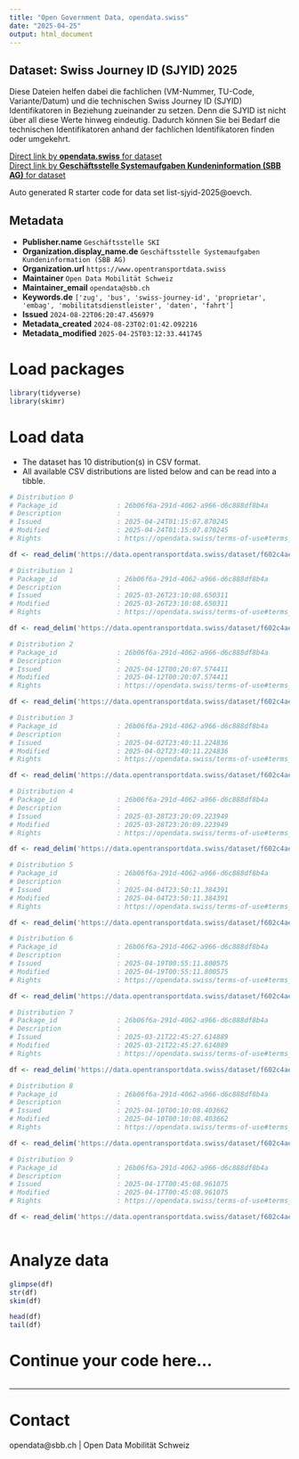 ```yaml
---
title: "Open Government Data, opendata.swiss"
date: "2025-04-25"
output: html_document
---
```


## Dataset: Swiss Journey ID (SJYID) 2025

Diese Dateien helfen dabei die fachlichen (VM-Nummer, TU-Code, Variante/Datum) und die technischen Swiss Journey ID (SJYID) Identifikatoren in Beziehung zueinander zu setzen. Denn die SJYID ist nicht über all diese Werte hinweg eindeutig. Dadurch können Sie bei Bedarf die technischen Identifikatoren anhand der fachlichen Identifikatoren finden oder umgekehrt.

[Direct link by **opendata.swiss** for dataset](https://opendata.swiss/de/dataset/swiss-journey-id-sjyid-2025)<br>
[Direct link by **Geschäftsstelle Systemaufgaben Kundeninformation (SBB AG)** for dataset](https://data.opentransportdata.swiss/dataset/list-sjyid-2025)

Auto generated R starter code for data set list-sjyid-2025@oevch.

## Metadata

- **Publisher.name** `Geschäftsstelle SKI`
- **Organization.display_name.de** `Geschäftsstelle Systemaufgaben Kundeninformation (SBB AG)`
- **Organization.url** `https://www.opentransportdata.swiss`
- **Maintainer** `Open Data Mobilität Schweiz`
- **Maintainer_email** `opendata@sbb.ch`
- **Keywords.de** `['zug', 'bus', 'swiss-journey-id', 'proprietar', 'embag', 'mobilitatsdienstleister', 'daten', 'fahrt']`
- **Issued** `2024-08-22T06:20:47.456979`
- **Metadata_created** `2024-08-23T02:01:42.092216`
- **Metadata_modified** `2025-04-25T03:12:33.441745`


# Load packages

```r

library(tidyverse)
library(skimr)

```

# Load data

-   The dataset has 10 distribution(s) in CSV format.
-   All available CSV distributions are listed below and can be read into a tibble.

```r

# Distribution 0
# Package_id               : 26b06f6a-291d-4062-a966-d6c888df8b4a
# Description              : 
# Issued                   : 2025-04-24T01:15:07.870245
# Modified                 : 2025-04-24T01:15:07.870245
# Rights                   : https://opendata.swiss/terms-of-use#terms_by

df <- read_delim('https://data.opentransportdata.swiss/dataset/f602c4ae-636c-4bd7-aa8e-0c31ba9aeea8/resource/cc9221f5-3177-4f88-9722-869f2b2dff57/download/listing-sjyid-fp-2025-202504232202.csv')

# Distribution 1
# Package_id               : 26b06f6a-291d-4062-a966-d6c888df8b4a
# Description              : 
# Issued                   : 2025-03-26T23:10:08.650311
# Modified                 : 2025-03-26T23:10:08.650311
# Rights                   : https://opendata.swiss/terms-of-use#terms_by

df <- read_delim('https://data.opentransportdata.swiss/dataset/f602c4ae-636c-4bd7-aa8e-0c31ba9aeea8/resource/5438ea46-97e7-420d-8865-cd56060b8733/download/listing-sjyid-fp-2025-202503262200.csv')

# Distribution 2
# Package_id               : 26b06f6a-291d-4062-a966-d6c888df8b4a
# Description              : 
# Issued                   : 2025-04-12T00:20:07.574411
# Modified                 : 2025-04-12T00:20:07.574411
# Rights                   : https://opendata.swiss/terms-of-use#terms_by

df <- read_delim('https://data.opentransportdata.swiss/dataset/f602c4ae-636c-4bd7-aa8e-0c31ba9aeea8/resource/eef2145d-b86d-4153-821c-c9673868ea34/download/listing-sjyid-fp-2025-202504112202.csv')

# Distribution 3
# Package_id               : 26b06f6a-291d-4062-a966-d6c888df8b4a
# Description              : 
# Issued                   : 2025-04-02T23:40:11.224836
# Modified                 : 2025-04-02T23:40:11.224836
# Rights                   : https://opendata.swiss/terms-of-use#terms_by

df <- read_delim('https://data.opentransportdata.swiss/dataset/f602c4ae-636c-4bd7-aa8e-0c31ba9aeea8/resource/08cad2ad-e9fe-45af-8d45-3be4cf971d73/download/listing-sjyid-fp-2025-202504022200.csv')

# Distribution 4
# Package_id               : 26b06f6a-291d-4062-a966-d6c888df8b4a
# Description              : 
# Issued                   : 2025-03-28T23:20:09.223949
# Modified                 : 2025-03-28T23:20:09.223949
# Rights                   : https://opendata.swiss/terms-of-use#terms_by

df <- read_delim('https://data.opentransportdata.swiss/dataset/f602c4ae-636c-4bd7-aa8e-0c31ba9aeea8/resource/fdf62ead-357e-402a-9bae-f02e8e6c2375/download/listing-sjyid-fp-2025-202503282200.csv')

# Distribution 5
# Package_id               : 26b06f6a-291d-4062-a966-d6c888df8b4a
# Description              : 
# Issued                   : 2025-04-04T23:50:11.384391
# Modified                 : 2025-04-04T23:50:11.384391
# Rights                   : https://opendata.swiss/terms-of-use#terms_by

df <- read_delim('https://data.opentransportdata.swiss/dataset/f602c4ae-636c-4bd7-aa8e-0c31ba9aeea8/resource/0627e3e3-d843-4694-afd5-cba9d93b30e6/download/listing-sjyid-fp-2025-202504042200.csv')

# Distribution 6
# Package_id               : 26b06f6a-291d-4062-a966-d6c888df8b4a
# Description              : 
# Issued                   : 2025-04-19T00:55:11.800575
# Modified                 : 2025-04-19T00:55:11.800575
# Rights                   : https://opendata.swiss/terms-of-use#terms_by

df <- read_delim('https://data.opentransportdata.swiss/dataset/f602c4ae-636c-4bd7-aa8e-0c31ba9aeea8/resource/47bcb26a-38b3-41f5-85e5-772993060fc2/download/listing-sjyid-fp-2025-202504182201.csv')

# Distribution 7
# Package_id               : 26b06f6a-291d-4062-a966-d6c888df8b4a
# Description              : 
# Issued                   : 2025-03-21T22:45:27.614889
# Modified                 : 2025-03-21T22:45:27.614889
# Rights                   : https://opendata.swiss/terms-of-use#terms_by

df <- read_delim('https://data.opentransportdata.swiss/dataset/f602c4ae-636c-4bd7-aa8e-0c31ba9aeea8/resource/2857af59-2ad7-42b9-8523-9dc1524189ef/download/listing-sjyid-fp-2025-202503212200.csv')

# Distribution 8
# Package_id               : 26b06f6a-291d-4062-a966-d6c888df8b4a
# Description              : 
# Issued                   : 2025-04-10T00:10:08.403662
# Modified                 : 2025-04-10T00:10:08.403662
# Rights                   : https://opendata.swiss/terms-of-use#terms_by

df <- read_delim('https://data.opentransportdata.swiss/dataset/f602c4ae-636c-4bd7-aa8e-0c31ba9aeea8/resource/6ee7a734-89c8-4500-92f7-8d9b4ea04aaa/download/listing-sjyid-fp-2025-202504092201.csv')

# Distribution 9
# Package_id               : 26b06f6a-291d-4062-a966-d6c888df8b4a
# Description              : 
# Issued                   : 2025-04-17T00:45:08.961075
# Modified                 : 2025-04-17T00:45:08.961075
# Rights                   : https://opendata.swiss/terms-of-use#terms_by

df <- read_delim('https://data.opentransportdata.swiss/dataset/f602c4ae-636c-4bd7-aa8e-0c31ba9aeea8/resource/20cf18cb-c1d1-4ed8-8bad-b4d521d90375/download/listing-sjyid-fp-2025-202504162202.csv')



```

# Analyze data

```r

glimpse(df)
str(df)
skim(df)

head(df)
tail(df)

```

# Continue your code here...

```r

```

------------------------------------------------------------------------

# Contact

opendata@sbb.ch | Open Data Mobilität Schweiz
